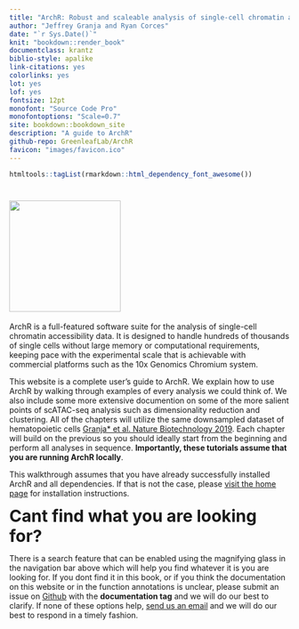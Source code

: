 ```yaml
--- 
title: "ArchR: Robust and scaleable analysis of single-cell chromatin accessibility data."
author: "Jeffrey Granja and Ryan Corces"
date: "`r Sys.Date()`"
knit: "bookdown::render_book"
documentclass: krantz
biblio-style: apalike
link-citations: yes
colorlinks: yes
lot: yes
lof: yes
fontsize: 12pt
monofont: "Source Code Pro"
monofontoptions: "Scale=0.7"
site: bookdown::bookdown_site
description: "A guide to ArchR"
github-repo: GreenleafLab/ArchR
favicon: "images/favicon.ico"
---
```


```r
htmltools::tagList(rmarkdown::html_dependency_font_awesome())
```

# <img src="images/ArchR_Logo_Integrated.png" alt="" width="200"> {-}

ArchR is a full-featured software suite for the analysis of single-cell chromatin accessibility data. It is designed to handle hundreds of thousands of single cells without large memory or computational requirements, keeping pace with the experimental scale that is achievable with commercial platforms such as the 10x Genomics Chromium system.

This website is a complete user's guide to ArchR. We explain how to use ArchR by walking through examples of every analysis we could think of. We also include some more extensive documention on some of the more salient points of scATAC-seq analysis such as dimensionality reduction and clustering. All of the chapters will utilize the same downsampled dataset of hematopoietic cells [Granja* et al. Nature Biotechnology 2019](https://www.ncbi.nlm.nih.gov/pubmed/31792411). Each chapter will build on the previous so you should ideally start from the beginning and perform all analyses in sequence. __Importantly, these tutorials assume that you are running ArchR locally__.

This walkthrough assumes that you have already successfully installed ArchR and all dependencies. If that is not the case, please [visit the home page](https://www.archrproject.com/index.html) for installation instructions.

<i class="fa fa-search fa-2x"></i><span style="font-size:30px;font-weight:bold"> Cant find what you are looking for?</span>

There is a search feature that can be enabled using the magnifying glass in the navigation bar above which will help you find whatever it is you are looking for. If you dont find it in this book, or if you think the documentation on this website or in the function annotations is unclear, please submit an issue on [Github](https://github.com/GreenleafLab/ArchR/issues) with the __documentation tag__ and we will do our best to clarify. If none of these options help, [send us an email](mailto:archr.devs@gmail.com) and we will do our best to respond in a timely fashion.